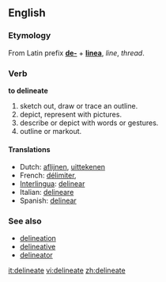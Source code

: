 ==English==

===Etymology===
From Latin prefix '''[[de-]]''' + '''[[linea]]''', ''line'', ''thread''.

===Verb===
'''to delineate'''

# sketch out, draw or trace an outline. 
# depict, represent with pictures. 
# describe or depict with words or gestures.
# outline or markout.

====Translations====
*Dutch: [[aflijnen]], [[uittekenen]]
*French: [[délimiter]],
*[[Interlingua]]: [[delinear]]
*Italian: [[delineare]]
*Spanish: [[delinear]]

===See also===
*[[delineation]]
*[[delineative]]
*[[delineator]]

[[it:delineate]]
[[vi:delineate]]
[[zh:delineate]]